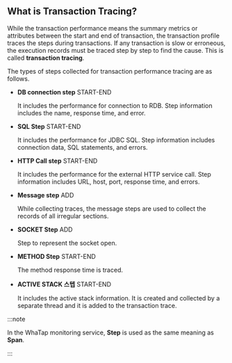 ## What is Transaction Tracing?

While the transaction performance means the summary metrics or attributes between the start and end of transaction, the transaction profile traces the steps during transactions. If any transaction is slow or erroneous, the execution records must be traced step by step to find the cause. This is called **transaction tracing**.

The types of steps collected for transaction performance tracing are as follows.

-   **DB connection step** <span class='type'>START-END</span>

    It includes the performance for connection to RDB. Step information includes the name, response time, and error.

-   **SQL Step** <span class='type'>START-END</span>

    It includes the performance for JDBC SQL. Step information includes connection data, SQL statements, and errors.

-   **HTTP Call step** <span class='type'>START-END</span>

    It includes the performance for the external HTTP service call. Step information includes URL, host, port, response time, and errors.

-   **Message step** <span class='type'>ADD</span>

    While collecting traces, the message steps are used to collect the records of all irregular sections.  

-   **SOCKET Step** <span class='type'>ADD</span>

    Step to represent the socket open.

-   **METHOD Step** <span class='type'>START-END</span>

    The method response time is traced.

-   **ACTIVE STACK 스텝** <span class='type'>START-END</span>

    It includes the active stack information. It is created and collected by a separate thread and it is added to the transaction trace.

:::note

In the WhaTap monitoring service, **Step** is used as the same meaning as **Span**.

:::
